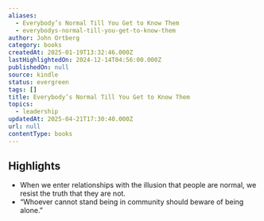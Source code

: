 ```yaml
---
aliases:
  - Everybody’s Normal Till You Get to Know Them
  - everybodys-normal-till-you-get-to-know-them
author: John Ortberg
category: books
createdAt: 2025-01-19T13:32:46.000Z
lastHighlightedOn: 2024-12-14T04:56:00.000Z
publishedOn: null
source: kindle
status: evergreen
tags: []
title: Everybody’s Normal Till You Get to Know Them
topics:
  - leadership
updatedAt: 2025-04-21T17:30:40.000Z
url: null
contentType: books
---
```

## Highlights

- When we enter relationships with the illusion that people are normal, we resist the truth that they are not.
- “Whoever cannot stand being in community should beware of being alone.”
